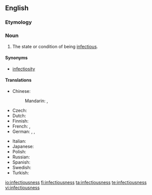 ==English==

===Etymology===
{{suffix|infectious|ness|lang=en}}

===Noun===
{{en-noun|-}}

# The state or condition of being [[infectious]].

====Synonyms====
* [[infectiosity]]

====Translations====
{{trans-top|state or condition of being infectious}}
* Chinese:
*: Mandarin: {{t+|cmn|傳染性|sc=Hani}}, {{t+|cmn|传染性|sc=Hani}}
* Czech: {{t|cs|nakažlivost|f}}
* Dutch: {{t-needed|nl}}
* Finnish: {{t|fi|tarttuvuus}}
* French: {{t|fr|infectiosité|f}}, {{t|fr|nature infectieuse|f}}
* German: {{t|de|Infektiosität|f}}, {{t|de|Ansteckungsfähigkeit|f}}, {{t|de|Ansteckungsgefahr|f}}
{{trans-mid}}
* Italian: {{t-needed|it}}
* Japanese: {{t|ja|感染力|sc=Jpan}}
* Polish: {{t|pl|zaraźliwość|f}}
* Russian: {{t+|ru|зара́зность|f|sc=Cyrl}}
* Spanish: {{t|es|infectividad|f}}
* Swedish: {{t|sv|smittsamhet}}
* Turkish: {{t+|tr|bulaşıcılık}}
{{trans-bottom}}

[[io:infectiousness]]
[[fi:infectiousness]]
[[ta:infectiousness]]
[[te:infectiousness]]
[[vi:infectiousness]]